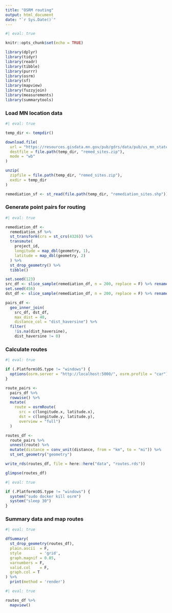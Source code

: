 ```yaml
---
title: "OSRM routing"
output: html_document
date: "`r Sys.Date()`"
---
```


```r
#| eval: true

knitr::opts_chunk$set(echo = TRUE)

library(dplyr)
library(tidyr)
library(readr)
library(tibble)
library(purrr)
library(osrm)
library(sf)
library(mapview)
library(fuzzyjoin)
library(measurements)
library(summarytools)
```

### Load MN location data
```r
#| eval: true

temp_dir <- tempdir()

download.file(
  url = "https://resources.gisdata.mn.gov/pub/gdrs/data/pub/us_mn_state_pca/env_remediation_sites/shp_env_remediation_sites.zip",
  destfile = file.path(temp_dir, "remed_sites.zip"),
  mode = "wb"
)

unzip(
  zipfile = file.path(temp_dir, "remed_sites.zip"),
  exdir = temp_dir
)

remediation_sf <- st_read(file.path(temp_dir, "remediation_sites.shp"))
```

### Generate point pairs for routing
```r
#| eval: true

remediation_df <- 
  remediation_sf %>% 
  st_transform(crs = st_crs(4326)) %>% 
  transmute(
    project_id,
    longitude = map_dbl(geometry, 1),
    latitude = map_dbl(geometry, 2)
  ) %>% 
  st_drop_geometry() %>% 
  tibble()

set.seed(123)
src_df <- slice_sample(remediation_df, n = 200, replace = F) %>% rename(src_id = project_id)
set.seed(456)
dst_df <- slice_sample(remediation_df, n = 200, replace = F) %>% rename(dst_id = project_id)

pairs_df <- 
  geo_inner_join(
    src_df, dst_df, 
    max_dist = 40, 
    distance_col = "dist_haversine") %>% 
  filter(
    !is.na(dist_haversine), 
    dist_haversine != 0)
```

### Calculate routes
```r
#| eval: true

if (.Platform$OS.type != "windows") {
  options(osrm.server = "http://localhost:5000/", osrm.profile = "car")
}

route_pairs <-
  pairs_df %>% 
  rowwise() %>% 
  mutate(
    route = osrmRoute(
      src = c(longitude.x, latitude.x), 
      dst = c(longitude.y, latitude.y),
      overview = "full")
  )

routes_df <- 
  route_pairs %>% 
  unnest(route) %>% 
  mutate(distance = conv_unit(distance, from = "km", to = "mi")) %>% 
  st_set_geometry("geometry")

write_rds(routes_df, file = here::here("data", "routes.rds"))

glimpse(routes_df)
```

```r
#| eval: true

if (.Platform$OS.type != "windows") {
  system("sudo docker kill osrm")
  system("sleep 30")
}

```

### Summary data and map routes
```r
#| eval: true

dfSummary(
  st_drop_geometry(routes_df),
  plain.ascii  = F,
  style        = 'grid',
  graph.magnif = 0.85,
  varnumbers = F,
  valid.col    = F,
  graph.col = T
) %>% 
  print(method = 'render')
```

```r
#| eval: true

routes_df %>% 
  mapview()
```

